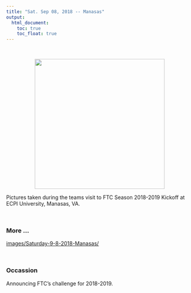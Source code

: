 ---
title: "Sat. Sep 08, 2018 -- Manasas"
output:
  html_document:
    toc: true
    toc_float: true
---

<br>

<center><img src="images/Saturday-9-8-2018-Manasas/IMG_20180908_111604880.jpg" width="350px"></center>  


Pictures taken during the teams visit to FTC Season 2018-2019 Kickoff at ECPI University, Manasas, VA.

        

<br> 

### More ...

[images/Saturday-9-8-2018-Manasas/](images/Saturday-9-8-2018-Manasas/)

<br>

### Occassion
Announcing FTC's challenge for 2018-2019. 

